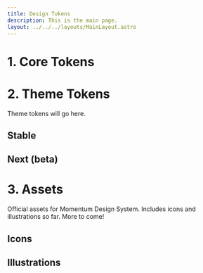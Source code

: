 ```yaml
---
title: Design Tokens
description: This is the main page.
layout: ../../../layouts/MainLayout.astro
---
```



# 1. Core Tokens
<TokenCardWrapper/>

# 2. Theme Tokens
Theme tokens will go here.
## Stable
<TokenCard name="Theme Stable" link="/momentum-design/en/tokens/icons"/>

## Next (beta)
<TokenCard name="Theme Next" link="/momentum-design/en/tokens/icons"/>

# 3. Assets
Official assets for Momentum Design System. Includes icons and illustrations so far. More to come!

## Icons
<TokenCard name="Icons" link="/momentum-design/en/tokens/icons"/>

## Illustrations
<TokenCard name="Illustrations" link="/momentum-design/en/tokens/icons"/>
